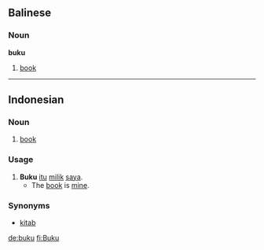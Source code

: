 == Balinese ==
===Noun===
'''buku'''

# [[book]]

----

== Indonesian ==
===Noun===
# [[book]]

=== Usage ===
# '''Buku''' [[itu]] [[milik]] [[saya]].
#* The [[book]] is [[mine]].

=== Synonyms ===
* [[kitab]]

[[de:buku]]
[[fi:Buku]]